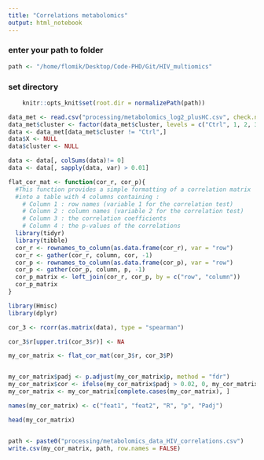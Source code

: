 ```yaml
---
title: "Correlations metabolomics"
output: html_notebook
---
```



### enter your path to folder
```r
path <- "/home/flomik/Desktop/Code-PHD/Git/HIV_multiomics"
```

### set directory
```r
    knitr::opts_knit$set(root.dir = normalizePath(path)) 
```


```r
data_met <- read.csv("processing/metabolomics_log2_plusHC.csv", check.names = FALSE)
data_met$cluster <- factor(data_met$cluster, levels = c("Ctrl", 1, 2, 3))
data <- data_met[data_met$cluster != "Ctrl",]
data$X <- NULL
data$cluster <- NULL
```

```r
data <- data[, colSums(data)!= 0]
data <- data[, sapply(data, var) > 0.01]
```

```r
flat_cor_mat <- function(cor_r, cor_p){
  #This function provides a simple formatting of a correlation matrix
  #into a table with 4 columns containing :
    # Column 1 : row names (variable 1 for the correlation test)
    # Column 2 : column names (variable 2 for the correlation test)
    # Column 3 : the correlation coefficients
    # Column 4 : the p-values of the correlations
  library(tidyr)
  library(tibble)
  cor_r <- rownames_to_column(as.data.frame(cor_r), var = "row")
  cor_r <- gather(cor_r, column, cor, -1)
  cor_p <- rownames_to_column(as.data.frame(cor_p), var = "row")
  cor_p <- gather(cor_p, column, p, -1)
  cor_p_matrix <- left_join(cor_r, cor_p, by = c("row", "column"))
  cor_p_matrix
}
```

```r
library(Hmisc)
library(dplyr)
```

```r
cor_3 <- rcorr(as.matrix(data), type = "spearman")

cor_3$r[upper.tri(cor_3$r)] <- NA

my_cor_matrix <- flat_cor_mat(cor_3$r, cor_3$P)


my_cor_matrix$padj <- p.adjust(my_cor_matrix$p, method = "fdr")
my_cor_matrix$cor <- ifelse(my_cor_matrix$padj > 0.02, 0, my_cor_matrix$cor)
my_cor_matrix <- my_cor_matrix[complete.cases(my_cor_matrix), ]

names(my_cor_matrix) <- c("feat1", "feat2", "R", "p", "Padj")

head(my_cor_matrix)


path <- paste0("processing/metabolomics_data_HIV_correlations.csv")
write.csv(my_cor_matrix, path, row.names = FALSE)
```
